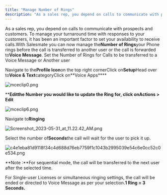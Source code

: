```yaml
---
title: "Manage Number of Rings"
description: "As a sales rep, you depend on calls to communicate with prospects and customers. To manage your turnaround time with responses to your customers, it h..."
---
```


As a sales rep, you depend on calls to communicate with prospects and customers. To manage your turnaround time with responses to your customers, it has been an important factor to set your availability to receive calls.With Salesmate you can now manage the**Number of Rings**your Phone rings before the call is transferred to another user or the call is forwarded to**Voice Message**. Set the Number of Rings for Calls to be transferred to a Voice Message or Another user

Navigate to the**Profile Icon**on the top right cornerClick on**Setup**Head over to**Voice & Text**categoryClick on**Voice Apps****

![mceclip0.png](./images/mceclip0-10.png)

****Edit**the Number you would like to update the Ring for, click on**Actions > Edit**

![mceclip6.png](./images/mceclip6-6.png)

Navigate to**Ringing**

![Screenshot_2023-05-31_at_11.22.42_AM.png](./images/Screenshot-2023-05-31-at-11.22.42-AM-2.png)

Select the number of**Seconds**the call will wait for the user to pick it up.

![c4e1eba81d9118f34c4d688d76eb7759f1c1043b2995039e54c6e0cc52c0e534.png](./images/c4e1eba81d9118f34c4d688d76eb7759f1c1043b2995039e54c6e0cc52c0e534.png)

**Note :**For sequential mode, the call will be transferred to the next user after the selected time.

For Single-user Licenses or simultaneous ringing settings, the call will be ended or directed to Voice Message as per your selection.**1 Ring = 3 Seconds.**
